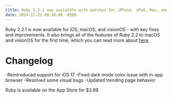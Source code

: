 ```yaml
---
title: Ruby 2.2.1 now avaialble with patches for iPhone, iPad, Mac, and Apple Vision Pro
date: 2024-11-22 08:30:00 -0500
---
```


Ruby 2.2.1 is now available for iOS, macOS, and visionOS - with key fixes and improvements. It also brings all of the features of Ruby 2.2 to macOS and visionOS for the first time, which you can read more about [here](https://rubyapp.co/updates/ruby-2.2-now-available).

# Changelog

-Reintroduced support for iOS 17
-Fixed dark mode color issue with in-app browser
-Resolved some visual bugs
-Updated trending page behavior

Ruby is available on the App Store for $3.99.

